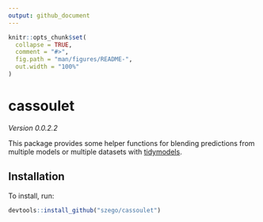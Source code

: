 ```yaml
---
output: github_document
---
```


<!-- README.md is generated from README.Rmd. Please edit that file -->

```r
knitr::opts_chunk$set(
  collapse = TRUE,
  comment = "#>",
  fig.path = "man/figures/README-",
  out.width = "100%"
)
```

# cassoulet

<!-- badges: start -->
<!-- badges: end -->

*Version 0.0.2.2*

This package provides some helper functions for blending predictions from multiple models or multiple datasets with [tidymodels](https://www.tidymodels.org/).

## Installation

To install, run:

``` r
devtools::install_github("szego/cassoulet")
```
